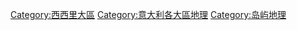 [[Category:西西里大區|Category:西西里大區]]
[[Category:意大利各大區地理|Category:意大利各大區地理]]
[[Category:岛屿地理|Category:岛屿地理]]